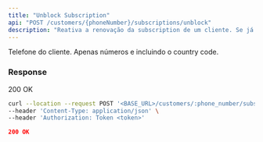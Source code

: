 ---
title: "Unblock Subscription"
api: "POST /customers/{phoneNumber}/subscriptions/unblock"
description: "Reativa a renovação da subscription de um cliente. Se já existe um ciclo corrente, um novo ciclo não será criado."
---

<ParamField path="phoneNumber" type="string">
  Telefone do cliente. Apenas números e incluindo o country code.
</ParamField>

### Response

200 OK

<RequestExample>

```bash Request
curl --location --request POST '<BASE_URL>/customers/:phone_number/subscriptions/unblock' \
--header 'Content-Type: application/json' \
--header 'Authorization: Token <token>'
```

</RequestExample>

<ResponseExample>

```json Response 200
200 OK
```

</ResponseExample>
